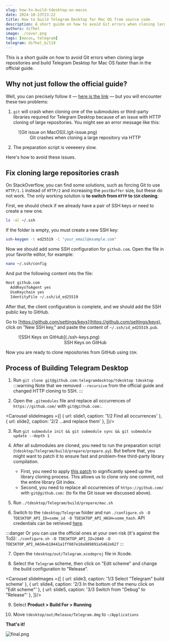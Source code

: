 ```yaml
---
slug: how-to-build-tdesktop-on-macos
date: 2024-10-23T23:22
title: How to build Telegram Desktop for Mac OS from source code
description: A short guide on how to avoid Git errors when cloning large repositories and build Telegram Desktop for Mac OS faster than in the official guide.
authors: difhel
image: ./cover.png
tags: [macos, telegram]
telegram: difhel_b/119
---
```

<!-- truncate -->
This is a short guide on how to avoid Git errors when cloning large repositories and build Telegram Desktop for Mac OS faster than in the official guide.

## Why not just follow the official guide?
Well, you can precisely follow it — [here is the link](https://github.com/telegramdesktop/tdesktop/blob/dev/docs/building-mac.md) — but you will encounter these two problems:

1. `git` will crash when cloning one of the submodules or third-party libraries required for Telegram Desktop because of an issue with HTTP cloning of large repositories. You might see an error message like this:

<figure>
![Git issue on MacOS](./git-issue.png)
<figcaption><center>Git crashes when cloning a large repository via HTTP</center></figcaption>
</figure>

2. The preparation script is veeeeery slow.

Here's how to avoid these issues.

## Fix cloning large repositories crash

On StackOverflow, you can find some solutions, such as forcing Git to use `HTTP/1.1` instead of `HTTP/2` and increasing the `postBuffer` size, but these do not work. The only working solution is **to switch from `HTTP` to `SSH` cloning**.

First, we should check if we already have a pair of SSH keys or need to create a new one.
```bash
ls -al ~/.ssh
```
If the folder is empty, you must create a new SSH key:
```bash
ssh-keygen -t ed25519 -C "your_email@example.com"
```

Now we should add some SSH configuration for `github.com`. Open the file in your favorite editor, for example:
```bash
nano ~/.ssh/config
```

And put the following content into the file:

```bash title="~/.ssh/config"
Host github.com
  AddKeysToAgent yes
  UseKeychain yes
  IdentityFile ~/.ssh/id_ed25519
```

After that, the client configuration is complete, and we should add the SSH public key to GitHub.

Go to [https://github.com/settings/keys](https://github.com/settings/keys), click on "New SSH key," and paste the content of `~/.ssh/id_ed25519.pub`.

<figure>
![SSH Keys on GitHub](./ssh-keys.png)
<figcaption><center>SSH Keys on GitHub</center></figcaption>
</figure>

Now you are ready to clone repositories from GitHub using `SSH`.

## Process of Building Telegram Desktop
1. Run `git clone git@github.com:telegramdesktop/tdesktop tdesktop`
:::warning
Note that we removed `--recursive` from the official guide and changed HTTP cloning to SSH.
:::

2. Open the `.gitmodules` file and replace all occurrences of `https://github.com/` with `git@github.com:`.


<Carousel slideImages ={[
  {
    url: slide1,
    caption: '1/2 Find all occurrences'
  },
  {
    url: slide2,
    caption: '2/2 ...and replace them'
  },
]}/>

3. Run `git submodule init && git submodule sync && git submodule update --depth 1`

4. After all submodules are cloned, you need to run the preparation script (`tdesktop/Telegram/build/prepare/prepare.py`). But before that, you might want to patch it to ensure fast and problem-free third-party library compilation.
    - First, you need to apply [this patch](https://github.com/telegramdesktop/tdesktop/commit/5e7791e3b7c69bdf16ac343b75793b75bc007662) to significantly speed up the library cloning process. This allows us to clone only one commit, not the entire library Git index.
    - Second, you need to replace all occurrences of `https://github.com/` with `git@github.com:` (to fix the Git issue we discussed above).

5. Run `./tdesktop/Telegram/build/prepare/mac.sh`

6. Switch to the `tdesktop/Telegram` folder and run `./configure.sh -D TDESKTOP_API_ID=some_id -D TDESKTOP_API_HASH=some_hash`. API credentials can be retrieved [here](https://my.telegram.org).

:::danger
Or you can use the official ones at your own risk (it's against the ToS): `./configure.sh -D TDESKTOP_API_ID=2040 -D TDESKTOP_API_HASH=b18441a1ff607e10a989891a5462e627`
:::

7. Open the `tdesktop/out/Telegram.xcodeproj` file in Xcode.

8. Select the `Telegram` scheme, then click on "Edit scheme" and change the build configuration to "Release".


<Carousel slideImages ={[
  {
    url: slide3,
    caption: '1/3 Select "Telegram" build scheme'
  },
  {
    url: slide4,
    caption: '2/3 In the bottom of the menu click on "Edit scheme"'
  },
  {
    url: slide5,
    caption: '3/3 Switch from "Debug" to "Release"'
  },
]}/>

9. Select **Product > Build For > Running**

10. Move `tdesktop/out/Release/Telegram.dmg` to `~/Applications`

**That's it!**

![final.png](./final.png)
